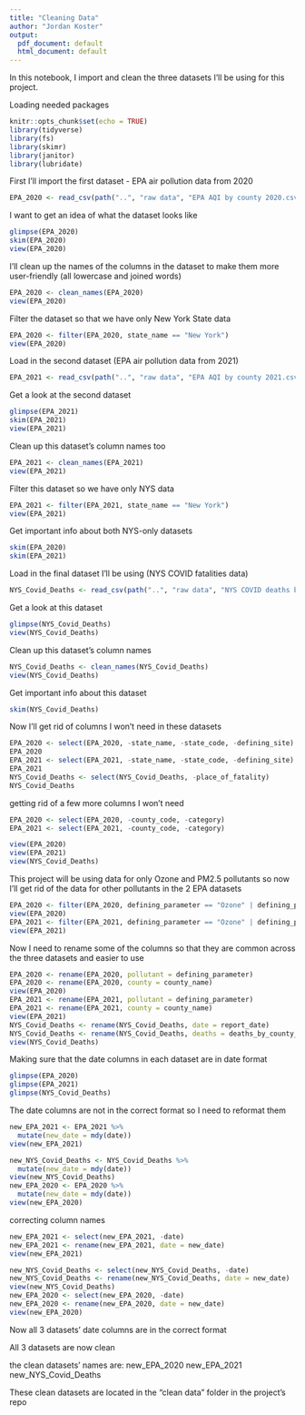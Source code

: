 ```yaml
---
title: "Cleaning Data"
author: "Jordan Koster"
output:
  pdf_document: default
  html_document: default
---
```

In this notebook, I import and clean the three datasets I'll be using for this project. 

Loading needed packages
```r
knitr::opts_chunk$set(echo = TRUE)
library(tidyverse)
library(fs)
library(skimr)
library(janitor)
library(lubridate)
```
First I'll import the first dataset - EPA air pollution data from 2020
```r
EPA_2020 <- read_csv(path("..", "raw data", "EPA AQI by county 2020.csv"))
```
I want to get an idea of what the dataset looks like
```r
glimpse(EPA_2020)
skim(EPA_2020)
view(EPA_2020)
```
I'll clean up the names of the columns in the dataset to make them more user-friendly (all lowercase and joined words) 
```r
EPA_2020 <- clean_names(EPA_2020)
view(EPA_2020)
```
Filter the dataset so that we have only New York State data 
```r
EPA_2020 <- filter(EPA_2020, state_name == "New York")
view(EPA_2020)
```
Load in the second dataset (EPA air pollution data from 2021)
```r
EPA_2021 <- read_csv(path("..", "raw data", "EPA AQI by county 2021.csv"))
```
Get a look at the second dataset
```r
glimpse(EPA_2021)
skim(EPA_2021)
view(EPA_2021)
```
Clean up this dataset's column names too 
```r
EPA_2021 <- clean_names(EPA_2021)
view(EPA_2021)
```
Filter this dataset so we have only NYS data
```r
EPA_2021 <- filter(EPA_2021, state_name == "New York")
view(EPA_2021)
```
Get important info about both NYS-only datasets 
```r
skim(EPA_2020)
skim(EPA_2021)
```
Load in the final dataset I'll be using (NYS COVID fatalities data)
```r
NYS_Covid_Deaths <- read_csv(path("..", "raw data", "NYS COVID deaths by county.csv"))
```
Get a look at this dataset
```r
glimpse(NYS_Covid_Deaths)
view(NYS_Covid_Deaths)
```
Clean up this dataset's column names
```r
NYS_Covid_Deaths <- clean_names(NYS_Covid_Deaths)
view(NYS_Covid_Deaths)
```
Get important info about this dataset
```r
skim(NYS_Covid_Deaths)
```
Now I'll get rid of columns I won't need in these datasets 
```r
EPA_2020 <- select(EPA_2020, -state_name, -state_code, -defining_site)
EPA_2020
EPA_2021 <- select(EPA_2021, -state_name, -state_code, -defining_site)
EPA_2021
NYS_Covid_Deaths <- select(NYS_Covid_Deaths, -place_of_fatality)
NYS_Covid_Deaths
```
getting rid of a few more columns I won't need
```r
EPA_2020 <- select(EPA_2020, -county_code, -category)
EPA_2021 <- select(EPA_2021, -county_code, -category)
```

```r
view(EPA_2020)
view(EPA_2021)
view(NYS_Covid_Deaths)
```

This project will be using data for only Ozone and PM2.5 pollutants so now I'll get rid of the data for other pollutants in the 2 EPA datasets 
```r
EPA_2020 <- filter(EPA_2020, defining_parameter == "Ozone" | defining_parameter == "PM2.5")
view(EPA_2020)
EPA_2021 <- filter(EPA_2021, defining_parameter == "Ozone" | defining_parameter == "PM2.5")
view(EPA_2021)
```

Now I need to rename some of the columns so that they are common across the three datasets and easier to use
```r
EPA_2020 <- rename(EPA_2020, pollutant = defining_parameter)
EPA_2020 <- rename(EPA_2020, county = county_name)
view(EPA_2020)
EPA_2021 <- rename(EPA_2021, pollutant = defining_parameter)
EPA_2021 <- rename(EPA_2021, county = county_name)
view(EPA_2021)
NYS_Covid_Deaths <- rename(NYS_Covid_Deaths, date = report_date)
NYS_Covid_Deaths <- rename(NYS_Covid_Deaths, deaths = deaths_by_county_of_residence)
view(NYS_Covid_Deaths)
```
Making sure that the date columns in each dataset are in date format 
```r
glimpse(EPA_2020)
glimpse(EPA_2021)
glimpse(NYS_Covid_Deaths)
```
The date columns are not in the correct format so I need to reformat them 
```r
new_EPA_2021 <- EPA_2021 %>%
  mutate(new_date = mdy(date))
view(new_EPA_2021)
```
```r
new_NYS_Covid_Deaths <- NYS_Covid_Deaths %>%
  mutate(new_date = mdy(date))
view(new_NYS_Covid_Deaths)
new_EPA_2020 <- EPA_2020 %>%
  mutate(new_date = mdy(date))
view(new_EPA_2020)
```
correcting column names
```r
new_EPA_2021 <- select(new_EPA_2021, -date)
new_EPA_2021 <- rename(new_EPA_2021, date = new_date)
view(new_EPA_2021)
```
```r
new_NYS_Covid_Deaths <- select(new_NYS_Covid_Deaths, -date)
new_NYS_Covid_Deaths <- rename(new_NYS_Covid_Deaths, date = new_date)
view(new_NYS_Covid_Deaths)
new_EPA_2020 <- select(new_EPA_2020, -date)
new_EPA_2020 <- rename(new_EPA_2020, date = new_date)
view(new_EPA_2020)
```
Now all 3 datasets' date columns are in the correct format 

All 3 datasets are now clean 

the clean datasets' names are: 
new_EPA_2020 
new_EPA_2021
new_NYS_Covid_Deaths

These clean datasets are located in the "clean data" folder in the project's repo


